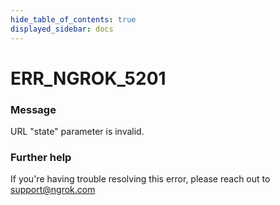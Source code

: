 ```yaml
---
hide_table_of_contents: true
displayed_sidebar: docs
---
```



# ERR_NGROK_5201

### Message

URL "state" parameter is invalid.

<ErrorDetails error="err_ngrok_5201" />

### Further help

If you're having trouble resolving this error, please reach out to [support@ngrok.com](mailto:support@ngrok.com?subject=Help%20with%20ERR_NGROK_5201)

